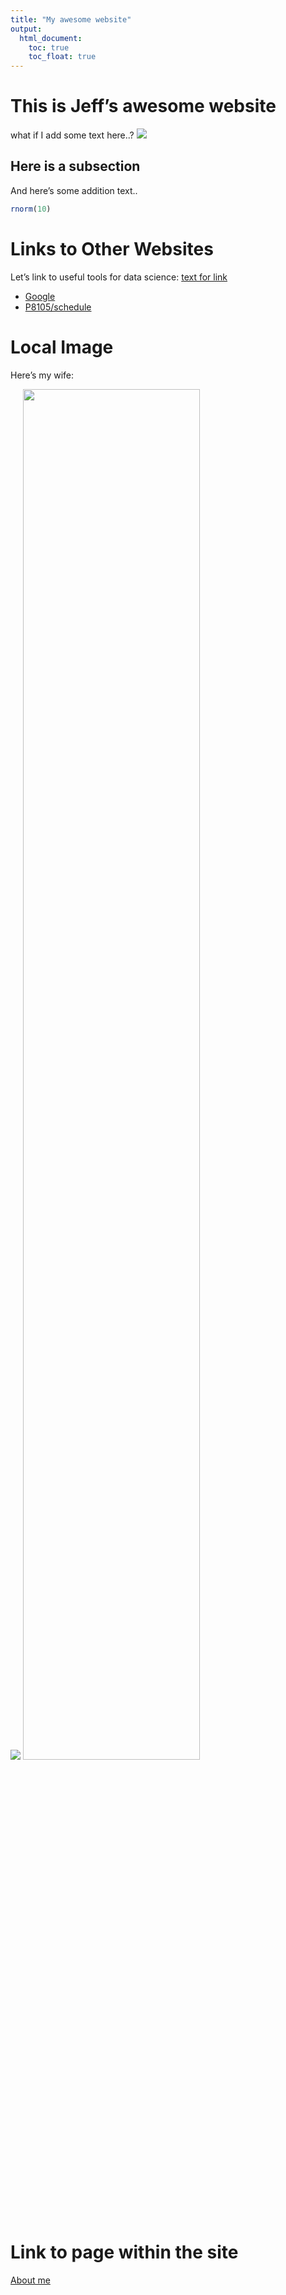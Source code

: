 ```yaml
---
title: "My awesome website"
output: 
  html_document:
    toc: true
    toc_float: true
---
```


# This is Jeff's awesome website

what if I add some text here..?
![](https://media.giphy.com/media/drXGoW1iudhKw/giphy.gif)

##  Here is a subsection

And here's some addition text..

```r
rnorm(10)
```

# Links to Other Websites

Let's link to useful tools for data science:
[text for link](address.of.link)

* [Google](https://www.google.com/)
* [P8105/schedule](https://p8105.com/schedule.html)

# Local Image

Here's my wife:

![](images/IMG_8277.JPG)
<img src="images/IMG_8277.JPG" style="width:75%">

# Link to page within the site

[About me](about.html)
